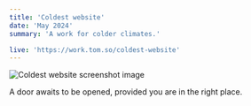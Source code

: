 ```yaml
---
title: 'Coldest website'
date: 'May 2024'
summary: 'A work for colder climates.'

live: 'https://work.tom.so/coldest-website'
---
```


<Image
	src='/coldest-website.png'
	width={700}
	height={300}
	alt='Coldest website screenshot image'
	className='py-4'
/>

A door awaits to be opened, provided you are in the right place.
